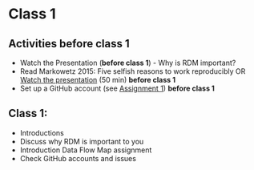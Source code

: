 # Class 1 {#class1}

## Activities **before class 1**
*	Watch the Presentation (**before class 1**) - Why is RDM important? 
* Read Markowetz 2015: Five selfish reasons to work reproducibly OR [Watch the presentation](https://youtu.be/1Y_oIjlH-yg?t=355) (50 min) **before class 1**
* Set up a GitHub account (see [Assignment 1](https://estherplomp.github.io/TNW-RDM-101/03-Assignment-GitHub-1.html)) **before class 1**

## **Class 1**:
*	Introductions
* Discuss why RDM is important to you
* Introduction Data Flow Map assignment
* Check GitHub accounts and issues

